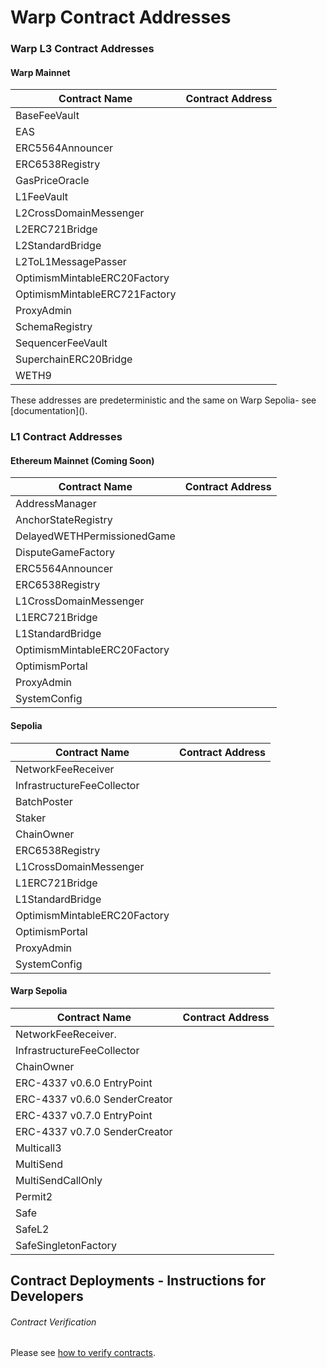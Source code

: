 
# Warp Contract Addresses

### Warp L3 Contract Addresses

#### Warp Mainnet

| Contract Name                 | Contract Address                                                                                                                                             |
| ----------------------------- | ------------------------------------------------------------------------------------------------------------------------------------------------------------ |
| BaseFeeVault                  | <CopyableCode code="(Coming Soon)" href="" /> |
| EAS                           | <CopyableCode code="(Coming Soon)" href="" /> |
| ERC5564Announcer              | <CopyableCode code="(Coming Soon)" href="" /> |
| ERC6538Registry               | <CopyableCode code="(Coming Soon)" href="" /> |
| GasPriceOracle                | <CopyableCode code="(Coming Soon)" href="" /> |
| L1FeeVault                    | <CopyableCode code="(Coming Soon)" href="" /> |
| L2CrossDomainMessenger        | <CopyableCode code="(Coming Soon)" href="" /> |
| L2ERC721Bridge                | <CopyableCode code="(Coming Soon)" href="" /> |
| L2StandardBridge              | <CopyableCode code="(Coming Soon)" href="" /> |
| L2ToL1MessagePasser           | <CopyableCode code="(Coming Soon)" href="" /> |
| OptimismMintableERC20Factory  | <CopyableCode code="(Coming Soon)" href="" /> |
| OptimismMintableERC721Factory | <CopyableCode code="(Coming Soon)" href="" /> |
| ProxyAdmin                    | <CopyableCode code="(Coming Soon)" href="" /> |
| SchemaRegistry                | <CopyableCode code="0(Coming Soon)" href="" /> |
| SequencerFeeVault             | <CopyableCode code="(Coming Soon)" href="" /> |
| SuperchainERC20Bridge         | <CopyableCode code="(Coming Soon)" href="" /> |
| WETH9                         | <CopyableCode code="(Coming Soon)" href="" /> |

<Callout type="info" emoji="ℹ️">
  These addresses are predeterministic and the same on Warp Sepolia- see
  [documentation]().
</Callout>

### L1 Contract Addresses

#### Ethereum Mainnet (Coming Soon)

| Contract Name                | Contract Address                                                                                                                                        |
| ---------------------------- | ------------------------------------------------------------------------------------------------------------------------------------------------------- |
| AddressManager               | <CopyableCode code="(Coming Soon)" href="(Coming Soon)" /> |
| AnchorStateRegistry          | <CopyableCode code="(Coming Soon)" href="https://eth.blockscout.com/address/0xde744491bcf6b2dd2f32146364ea1487d75e2509" /> |
| DelayedWETHPermissionedGame  | <CopyableCode code="(Coming Soon)" href="(Coming Soon)" /> |
| DisputeGameFactory           | <CopyableCode code="(Coming Soon)" href="https://eth.blockscout.com/address/0x10d7b35078d3baabb96dd45a9143b94be65b12cd" /> |
| ERC5564Announcer             | <CopyableCode code="(Coming Soon)" href="https://eth.blockscout.com/address/0x55649E01B5Df198D18D95b5cc5051630cfD45564" /> |
| ERC6538Registry              | <CopyableCode code="(Coming Soon)" href="https://eth.blockscout.com/address/0x6538E6bf4B0eBd30A8Ea093027Ac2422ce5d6538" /> |
| L1CrossDomainMessenger       | <CopyableCode code="(Coming Soon)" href="https://eth.blockscout.com/address/0x69d3cf86b2bf1a9e99875b7e2d9b6a84426c171f" /> |
| L1ERC721Bridge               | <CopyableCode code="(Coming Soon)" href="https://eth.blockscout.com/address/0x661235a238b11191211fa95d4dd9e423d521e0be" /> |
| L1StandardBridge             | <CopyableCode code="(Coming Soon)" href="https://eth.blockscout.com/address/0x88ff1e5b602916615391f55854588efcbb7663f0" /> |
| OptimismMintableERC20Factory | <CopyableCode code="(Coming Soon)" href="https://eth.blockscout.com/address/0xa8b389a82e088b164cd03230e900980cced34d29" /> |
| OptimismPortal               | <CopyableCode code="(Coming Soon)" href="https://eth.blockscout.com/address/0x5d66c1782664115999c47c9fa5cd031f495d3e4f" /> |
| ProxyAdmin                   | <CopyableCode code="(Coming Soon)" href="https://eth.blockscout.com/address/0xd56045E68956FCe2576E680c95a4750cf8241f79" /> |
| SystemConfig                 | <CopyableCode code="0(Coming Soon)" href="https://eth.blockscout.com/address/0x62c0a111929fa32cec2f76adba54c16afb6e8364" /> |

#### Sepolia

| Contract Name                | Contract Address                                                                                                                                                |
| ---------------------------- | --------------------------------------------------------------------------------------------------------------------------------------------------------------- |
| NetworkFeeReceiver           | <CopyableCode code="0x252431e84d5e22435a0c833c2220770c52f59633" href="https://sepolia.etherscan.io/address/0x252431e84d5e22435a0c833c2220770c52f59633" /> |
| InfrastructureFeeCollector   | <CopyableCode code="i0x252431e84d5e22435a0c833c2220770c52f59633" href="https://sepolia.etherscan.io/address/0x252431e84d5e22435a0c833c2220770c52f59633" /> |
| BatchPoster                  | <CopyableCode code="0xDFf66Cd5A1625508050FefFad18158d5e0E56a84" href="https://sepolia.etherscan.io/address/0xDFf66Cd5A1625508050FefFad18158d5e0E56a84" /> |
| Staker                       | <CopyableCode code="0xC9bf911A8169e818F195EeFA868EF30F2a7958BB" href="https://sepolia.etherscan.io/address/0xc9bf911a8169e818f195eefa868ef30f2a7958bb" /> |
| ChainOwner                   | <CopyableCode code="0xECC0d232248D0058789F6c997bE08fF1a6814aE0" href="https://sepolia.etherscan.io/address/0xecc0d232248d0058789f6c997be08ff1a6814ae0" /> |
| ERC6538Registry              | <CopyableCode code="0x6538E6bf4B0eBd30A8Ea093027Ac2422ce5d6538" href="https://eth-sepolia.blockscout.com/address/0x6538E6bf4B0eBd30A8Ea093027Ac2422ce5d6538" /> |
| L1CrossDomainMessenger       | <CopyableCode code="0x9fe1d3523f5342535e6e7770ed09ed85dbc1acc2" href="https://eth-sepolia.blockscout.com/address/0x9fe1d3523f5342535e6e7770ed09ed85dbc1acc2" /> |
| L1ERC721Bridge               | <CopyableCode code="0xd1c901bbd7796546a7ba2492e0e199911fae68c7" href="https://eth-sepolia.blockscout.com/address/0xd1c901bbd7796546a7ba2492e0e199911fae68c7" /> |
| L1StandardBridge             | <CopyableCode code="0x33f60714bbd74d62b66d79213c348614de51901c" href="https://eth-sepolia.blockscout.com/address/0x33f60714bbd74d62b66d79213c348614de51901c" /> |
| OptimismMintableERC20Factory | <CopyableCode code="0x686f782a749d1854f6fa3f948450f4c65c6674f0" href="https://eth-sepolia.blockscout.com/address/0x686f782a749d1854f6fa3f948450f4c65c6674f0" /> |
| OptimismPortal               | <CopyableCode code="0x5c1d29c6c9c8b0800692acc95d700bcb4966a1d7" href="https://eth-sepolia.blockscout.com/address/0x5c1d29c6c9c8b0800692acc95d700bcb4966a1d7" /> |
| ProxyAdmin                   | <CopyableCode code="0xd7db319a49362b2328cf417a934300cccb442c8d" href="https://eth-sepolia.blockscout.com/address/0xd7db319a49362b2328cf417a934300cccb442c8d" /> |
| SystemConfig                 | <CopyableCode code="0x05c993e60179f28bf649a2bb5b00b5f4283bd525" href="https://eth-sepolia.blockscout.com/address/0x05c993e60179f28bf649a2bb5b00b5f4283bd525" /> |


#### Warp Sepolia

| Contract Name                             | Contract Address                                                                                                                                            |
| ----------------------------------------- | ----------------------------------------------------------------------------------------------------------------------------------------------------------- |
| NetworkFeeReceiver.                       | <CopyableCode code="0x252431e84d5e22435a0c833c2220770c52f59633" href="https://sepolia.warpscan.org/address/0x252431E84D5E22435A0c833C2220770c52F59633" /> |
| InfrastructureFeeCollector                | <CopyableCode code="0x252431e84d5e22435a0c833c2220770c52f59633" href="https://sepolia.warpscan.org/address/0x252431E84D5E22435A0c833C2220770c52F59633" /> |
| ChainOwner                                | <CopyableCode code="0xECC0d232248D0058789F6c997bE08fF1a6814aE0" href="https://sepolia.warpscan.org/address/0xECC0d232248D0058789F6c997bE08fF1a6814aE0" /> |
| ERC-4337 v0.6.0 EntryPoint                | <CopyableCode code="0x5FF137D4b0FDCD49DcA30c7CF57E578a026d2789" href="https://sepolia.warpscan.org/address/0x5FF137D4b0FDCD49DcA30c7CF57E578a026d2789" /> |
| ERC-4337 v0.6.0 SenderCreator             | <CopyableCode code="0x7fc98430eaedbb6070b35b39d798725049088348" href="https://sepolia.warpscan.org/address/0x7fc98430eaedbb6070b35b39d798725049088348" /> |
| ERC-4337 v0.7.0 EntryPoint                | <CopyableCode code="0x0000000071727De22E5E9d8BAf0edAc6f37da032" href="https://sepolia.warpscan.org/address/0x0000000071727De22E5E9d8BAf0edAc6f37da032" /> |
| ERC-4337 v0.7.0 SenderCreator             | <CopyableCode code="0xEFC2c1444eBCC4Db75e7613d20C6a62fF67A167C" href="https://sepolia.warpscan.org/address/0xEFC2c1444eBCC4Db75e7613d20C6a62fF67A167C" /> |
| Multicall3                                | <CopyableCode code="0xcA11bde05977b3631167028862bE2a173976CA11" href="https://sepolia.warpscan.org/address/0xcA11bde05977b3631167028862bE2a173976CA11" /> |
| MultiSend                                 | <CopyableCode code="0x998739BFdAAdde7C933B942a68053933098f9EDa" href="https://sepolia.warpscan.org/address/0x998739BFdAAdde7C933B942a68053933098f9EDa" /> |
| MultiSendCallOnly                         | <CopyableCode code="0xA1dabEF33b3B82c7814B6D82A79e50F4AC44102B" href="https://sepolia.warpscan.org/address/0xA1dabEF33b3B82c7814B6D82A79e50F4AC44102B" /> |
| Permit2                                   | <CopyableCode code="0x000000000022D473030F116dDEE9F6B43aC78BA3" href="https://sepolia.warpscan.org/address/0x000000000022D473030F116dDEE9F6B43aC78BA3" /> |
| Safe                                      | <CopyableCode code="0x69f4D1788e39c87893C980c06EdF4b7f686e2938" href="https://sepolia.warpscan.org/address/0x69f4D1788e39c87893C980c06EdF4b7f686e2938" /> |
| SafeL2                                    | <CopyableCode code="0xfb1bffC9d739B8D520DaF37dF666da4C687191EA" href="https://sepolia.warpscan.org/address/0xfb1bffC9d739B8D520DaF37dF666da4C687191EA" /> |
| SafeSingletonFactory                      | <CopyableCode code="0x914d7Fec6aaC8cd542e72Bca78B30650d45643d7" href="https://sepolia.warpscan.org/address/0x914d7Fec6aaC8cd542e72Bca78B30650d45643d7" /> |

## Contract Deployments - Instructions for Developers

###### Contract Verification

Please see [how to verify contracts](/build/tutorials/verify-smart-contract).

